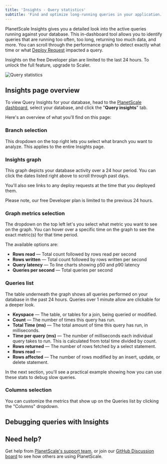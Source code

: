 ```yaml
---
title: 'Insights - Query statistics'
subtitle: 'Find and optimize long-running queries in your application.'
---
```


PlanetScale Insights gives you a detailed look into the active queries running against your database. This in-dashboard tool allows you to identify queries that are running too often, too long, returning too much data, and more. You can scroll through the performance graph to detect exactly what time or what [Deploy Request](/concepts/deploy-requests) impacted a query.

<InfoBlock type="note">
  Insights on the free Developer plan are limited to the last 24 hours. To unlock the full feature, upgrade to Scaler.
</InfoBlock>

![Query statistics](/img/docs/query-statistics-overview.png)

## Insights page overview

To view Query Insights for your database, head to the [PlanetScale dashboard](https://app.planetscale.com), select your database, and click the "**Query insights**" tab.

Here's an overview of what you'll find on this page:

### Branch selection

This dropdown on the top right lets you select what branch you want to analyze. This applies to the entire Insights page.

### Insights graph

This graph depicts your database activity over a 24 hour period. You can click the dates listed right above to scroll through past days. 

You'll also see links to any deploy requests at the time that you deployed them.

Please note, our free Developer plan is limited to the previous 24 hours.

### Graph metrics selection

The dropdown on the top left let's you select what metric you want to see on the graph. You can hover over a specific time on the graph to see the exact metric(s) for that time period.

The available options are:

- **Rows read** &mdash; Total count followed by rows read per second
- **Rows written** &mdash; Total count followed by rows written per second 
- **Query latency** &mdash; To line charts showing p50 and p90 latency
- **Queries per second** &mdash; Total queries per second

### Queries list

The table underneath the graph shows all queries performed on your database in the past 24 hours. Queries over 1 minute allow are clickable for a deeper look.

- **Keyspace** &mdash; The table, or tables for a join, being queried or modified.
- **Count** &mdash; The number of times this query has run.
- **Total Time (ms)** &mdash; The total amount of time this query has run, in milliseconds.
- **Time per query (ms)** &mdash; The number of milliseconds each individual query takes to run. This is calculated from total time divided by count.
- **Rows returned** &mdash; The number of rows fetched by a select statement.
- **Rows read** &mdash;
- **Rows affected** &mdash; The number of rows modified by an insert, update, or delete statement.

In the next section, you'll see a practical example showing how you can use these stats to debug slow queries.

### Columns selection

You can customize the metrics that show up on the Queries list by clicking the "Columns" dropdown.

## Debugging queries with Insights



## Need help?

Get help from [PlanetScale's support team](https://www.planetscale.com/support), or join our [GitHub Discussion board](https://github.com/planetscale/discussion/discussions) to see how others are using PlanetScale.
